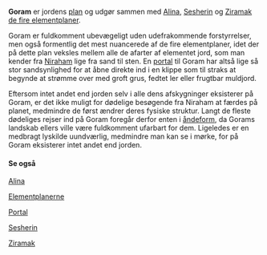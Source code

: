 {{title:Goram}}
{{author:Laura Holmegaard}}
{{timestamp:2014-09-20T20:54:25Z}}
{{copyright:Goram}}
'''Goram''' er jordens [[planerne|plan]] og udgør sammen med [[Alina]], [[Sesherin]] og [[Ziramak]] [[elementplanerne|de fire elementplaner]].

Goram er fuldkomment ubevægeligt uden udefrakommende forstyrrelser, men også formentlig det mest nuancerede af de fire elementplaner, idet der på dette plan veksles mellem alle de afarter af elementet jord, som man kender fra [[Niraham]] lige fra sand til sten. En [[portal]] til Goram har altså lige så stor sandsynlighed for at åbne direkte ind i en klippe som til straks at begynde at strømme over med groft grus, fedtet ler eller frugtbar muldjord.

Eftersom intet andet end jorden selv i alle dens afskygninger eksisterer på Goram, er det ikke muligt for dødelige besøgende fra Niraham at færdes på planet, medmindre de først ændrer deres fysiske struktur. Langt de fleste dødeliges rejser ind på Goram foregår derfor enten i [[ånd]]eform, da Gorams landskab ellers ville være fuldkomment ufarbart for dem. Ligeledes er en medbragt lyskilde uundværlig, medmindre man kan se i mørke, for på Goram eksisterer intet andet end jorden.

==== '''Se også''' ====
[[Alina]]

[[Elementplanerne]]

[[Portal]]

[[Sesherin]]

[[Ziramak]]